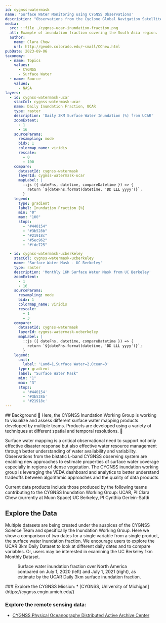 ```yaml
---
id: cygnss-watermask
name: 'Surface Water Monitoring using CYGNSS Observations'
description: "Observations from the Cyclone Global Navigation Satellite System (CYGNSS) constellation provide information on surface water coverage. Researchers are using novel techniques to generate observational data products of surface water coverage at various temporal and spatial resolutions."
media:
  src: ::file ./cygnss-ucar-inundation-fraction.png
  alt: Example of inundation fraction covering the South Asia region.
  author:
    name: Clara Chew
    url: http://geode.colorado.edu/~small/CChew.html
pubDate: 2023-09-06
taxonomy:
  - name: Topics
    values:
      - CYGNSS
      - Surface Water
  - name: Source
    values:
      - NASA
layers:
  - id: cygnss-watermask-ucar
    stacCol: cygnss-watermask-ucar
    name: Daily Inundation Fraction, UCAR
    type: raster
    description: 'Daily 3KM Surface Water Inundation (%) from UCAR'
    zoomExtent:
      - 1
      - 16
    sourceParams:
      resampling: mode
      bidx: 1
      colormap_name: viridis
      rescale:
        - 0
        - 100
    compare:
      datasetId: cygnss-watermask
      layerId: cygnss-watermask-ucar
      mapLabel: |
        ::js ({ dateFns, datetime, compareDatetime }) => {
          return `${dateFns.format(datetime, 'DD LLL yyyy')}`;
        }
    legend:
      type: gradient
      label: Inundation Fraction [%]
      min: "0"
      max: "100"
      stops:
        - "#440154"
        - "#3b528b"
        - "#21918c"
        - "#5ec962"
        - "#fde725"

  - id: cygnss-watermask-ucberkeley
    stacCol: cygnss-watermask-ucberkeley
    name: 'Surface Water Mask - UC Berkeley'
    type: raster
    description: 'Monthly 1KM Surface Water Mask from UC Berkeley'
    zoomExtent:
      - 1
      - 16
    sourceParams:
      resampling: mode
      bidx: 1
      colormap_name: viridis
      rescale:
        - 1
        - 3
    compare:
      datasetId: cygnss-watermask
      layerId: cygnss-watermask-ucberkeley
      mapLabel: |
        ::js ({ dateFns, datetime, compareDatetime }) => {
          return `${dateFns.format(datetime, 'DD LLL yyyy')}`;
        }
    legend:
      unit:
        label: 'Land=1,Surface Water=2,Ocean=3'
      type: gradient
      label: "Surface Water Mask"
      min: "1"
      max: "3"
      stops:
        - '#440154'
        - '#3b528b'
        - '#21918c'
---
```

<Block>
<Prose>
## Background
🚧 Here, the CYGNSS Inundation Working Group is working to visualize and assess different surface water mapping products developed by multiple teams. Products are developed using a variety of techniques at different spatial and temporal resolutions. 🚧

Surface water mapping is a critical observational need to support not only effective disaster response but also effective water resource management through better understanding of water availability and variability. Observations from the bistatic L-band CYGNSS observing system are enabling new approaches to estimate properties of surface water coverage especially in regions of dense vegetation. The CYGNSS inundation working group is leveraging
the VEDA dashboard and analytics to better understand tradeoffs between algorithmic approaches and the quality of data products.

Current data products include those produced by the following teams contributing to the CYGNSS Inundation Working Group:
UCAR, PI Clara Chew (currently at Muon Space)
UC Berkeley, PI Cynthia Gerlein-Safdi

## Explore the Data
Multiple datasets are being created under the auspices of the CYGNSS Science Team and specifically the Inundation Working Group. Here we show a comparison of two dates for a single variable from a single product, the surface water inundation fraction. We encourage users to explore the UCAR 3km Daily Dataset to look at different daily dates and to compare variables. Or, users may be interested in examining the UC Berkeley 1km Monthly Dataset.
</Prose>
</Block>

<Block type='full'>
  <Figure>
  <Map
    datasetId='cygnss-watermask'
    layerId='cygnss-watermask-ucar'
    dateTime='2020-07-01'
    zoom={6}
    center={[-100,33]}
    compareDateTime='2021-07-01'
  />
  <Caption
    attrAuthor='NASA'
    attrUrl='https://nasa.gov/'
  >
  Surface water inundation fraction over North America compared on July 1, 2020 (left) and July 1, 2021 (right), as estimate by the UCAR Daily 3km surface inundation fraction.
  </Caption>
  </Figure>
</Block>

<Block>
<Prose>
### Explore the CYGNSS Mission:
* [CYGNSS, University of Michigan](https://cygnss.engin.umich.edu/)

### Explore the remote sensing data:
* [CYGNSS,Physical Oceanography Distributed Active Archive Center](https://podaac.jpl.nasa.gov/CYGNSS)
</Prose>
</Block>
